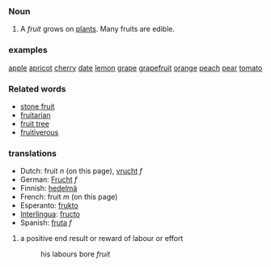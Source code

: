 ===Noun===
#A ''fruit'' grows on [[plants]]. Many fruits are edible.

===examples===
[[Apple|apple]]
[[apricot]]
[[cherry]]
[[date]]
[[lemon]]
[[grape]]
[[grapefruit]]
[[orange]]
[[peach]]
[[pear]]
[[tomato]]

===Related words===
*[[stone fruit]]
*[[fruitarian]]
*[[fruit tree]]
*[[fruitiverous]]

===translations===
*Dutch: fruit ''n'' (on this page), [[vrucht]] ''f''
*German: [[Frucht]] ''f''
*Finnish: [[hedelmä]]
*French: fruit ''m'' (on this page)
*Esperanto: [[frukto]]
*[[Interlingua]]: [[fructo]]
*Spanish: [[fruta]] ''f''

# a positive end result or reward of labour or effort
#:his labours bore ''fruit''